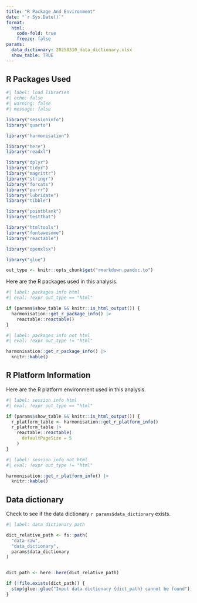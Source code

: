 ---
title: "R Package And Environment"
date: "`r Sys.Date()`"
format:
  html:
    code-fold: true
    freeze: false
params:
  data_dictionary: 20250310_data_dictionary.xlsx
  show_table: TRUE
---

## R Packages Used

```{r}
#| label: load libraries
#| echo: false
#| warning: false
#| message: false

library("sessioninfo")
library("quarto")

library("harmonisation")

library("here")
library("readxl")

library("dplyr")
library("tidyr")
library("magrittr")
library("stringr")
library("forcats")
library("purrr")
library("lubridate")
library("tibble")

library("pointblank")
library("testthat")

library("htmltools")
library("fontawesome")
library("reactable")

library("openxlsx")

library("glue")

out_type <- knitr::opts_chunk$get("rmarkdown.pandoc.to")

```

Here are the R packages used in this analysis.

::: {.content-visible when-format="html"}

```{r}
#| label: packages info html
#| eval: !expr out_type == "html"

if (params$show_table && knitr::is_html_output()) {
  harmonisation::get_r_package_info() |>
    reactable::reactable()
}

```

:::

::: {.content-visible unless-format="html"}

```{r}
#| label: packages info not html
#| eval: !expr out_type != "html"

harmonisation::get_r_package_info() |> 
  knitr::kable()

```

:::

## R Platform Information

Here are the R platform environment used in this analysis.

::: {.content-visible when-format="html"}

```{r}
#| label: session info html
#| eval: !expr out_type == "html"

if (params$show_table && knitr::is_html_output()) {
  r_platform_table <- harmonisation::get_r_platform_info()
  r_platform_table |>
    reactable::reactable(
      defaultPageSize = 5
    )
}

```

:::

::: {.content-visible unless-format="html"}

```{r}
#| label: session info not html
#| eval: !expr out_type != "html"

harmonisation::get_r_platform_info() |> 
  knitr::kable()

```

:::

## Data dictionary

Check to see if the data dictionary `r params$data_dictionary` exists.

```{r}
#| label: data dictionary path

dict_relative_path <- fs::path(
  "data-raw",
  "data_dictionary",
  params$data_dictionary
)


dict_path <- here::here(dict_relative_path)

if (!file.exists(dict_path)) {
  stop(glue::glue("Input data dictionary {dict_path} cannot be found"))
}

```
